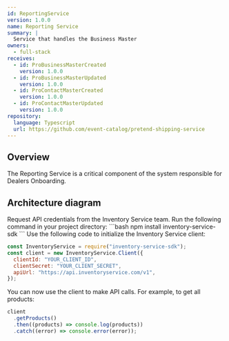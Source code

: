 ```yaml
---
id: ReportingService
version: 1.0.0
name: Reporting Service
summary: |
  Service that handles the Business Master
owners:
  - full-stack
receives:
  - id: ProBusinessMasterCreated
    version: 1.0.0
  - id: ProBusinessMasterUpdated
    version: 1.0.0
  - id: ProContactMasterCreated
    version: 1.0.0
  - id: ProContactMasterUpdated
    version: 1.0.0
repository:
  language: Typescript
  url: https://github.com/event-catalog/pretend-shipping-service
---
```



## Overview

The Reporting Service is a critical component of the system responsible for Dealers Onboarding.

<Tiles>
  <Tile
    icon="DocumentIcon"
    href={`/docs/services/${frontmatter.id}/${frontmatter.version}/changelog`}
    title="View the changelog"
    description="Want to know the history of this service? View the change logs"
  />
  <Tile
    icon="UserGroupIcon"
    href="/docs/teams/full-stack"
    title="Contact the team"
    description="Any questions? Feel free to contact the owners"
  />
  <Tile
    icon="BoltIcon"
    href={`/visualiser/services/${frontmatter.id}/${frontmatter.version}`}
    title={`Receives ${frontmatter.receives.length} messages`}
    description="This service receives messages to downstream consumers"
  />
</Tiles>

## Architecture diagram

<NodeGraph title="Hello world" />

<Steps title="How to connect to Inventory Service">
  <Step title="Obtain API credentials">
    Request API credentials from the Inventory Service team.
  </Step>
  <Step title="Install the SDK">
    Run the following command in your project directory:
    ```bash
    npm install inventory-service-sdk
    ```
  </Step>
  <Step title="Initialize the client">
  Use the following code to initialize the Inventory Service client:

```js
const InventoryService = require("inventory-service-sdk");
const client = new InventoryService.Client({
  clientId: "YOUR_CLIENT_ID",
  clientSecret: "YOUR_CLIENT_SECRET",
  apiUrl: "https://api.inventoryservice.com/v1",
});
```

  </Step>
  <Step title="Make API calls">
  
  You can now use the client to make API calls. For example, to get all products:

```js
client
  .getProducts()
  .then((products) => console.log(products))
  .catch((error) => console.error(error));
```

  </Step>
</Steps>

<Footer />

